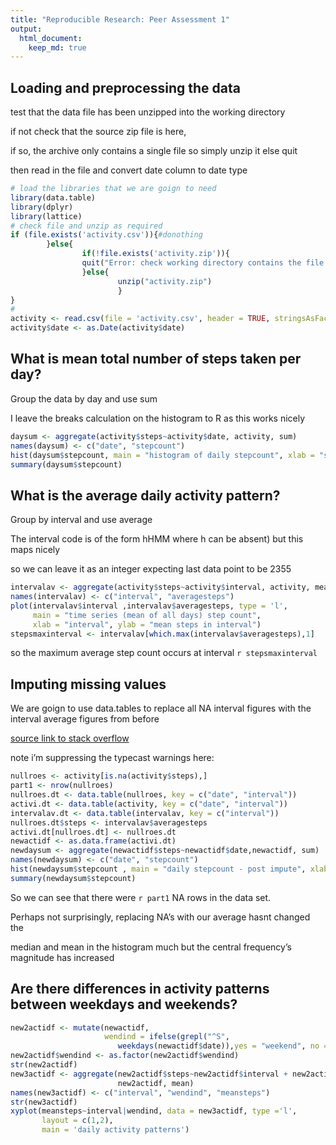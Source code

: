 ```yaml
---
title: "Reproducible Research: Peer Assessment 1"
output: 
  html_document:
    keep_md: true
---
```



## Loading and preprocessing the data
test that the data file has been unzipped into the working directory  

if not check that the source zip file is here,  

if so, the archive only contains a single file so simply unzip it else quit  

then read in the file and convert date column to date type

```r
# load the libraries that we are goign to need
library(data.table)
library(dplyr)
library(lattice)
# check file and unzip as required
if (file.exists('activity.csv')){#donothing
        }else{
                if(!file.exists('activity.zip')){
                quit("Error: check working directory contains the file activity.zip")
                }else{
                        unzip("activity.zip")
                        }
}
# 
activity <- read.csv(file = 'activity.csv', header = TRUE, stringsAsFactors = FALSE)
activity$date <- as.Date(activity$date)
```

## What is mean total number of steps taken per day?
Group the data by day and use sum  

I leave the breaks calculation on the histogram to R as this works nicely
```r
daysum <- aggregate(activity$steps~activity$date, activity, sum)
names(daysum) <- c("date", "stepcount")
hist(daysum$stepcount, main = "histogram of daily stepcount", xlab = "stepcount")
summary(daysum$stepcount)
```

## What is the average daily activity pattern?
Group by interval and use average  

The interval code is of the form hHMM where h can be absent) but this maps nicely  

so we can leave it as an integer expecting last data point to be 2355
```r
intervalav <- aggregate(activity$steps~activity$interval, activity, mean)
names(intervalav) <- c("interval", "averagesteps")
plot(intervalav$interval ,intervalav$averagesteps, type = 'l',
     main = "time series (mean of all days) step count",
     xlab = "interval", ylab = "mean steps in interval")
stepsmaxinterval <- intervalav[which.max(intervalav$averagesteps),1]
```
so the maximum average step count occurs at interval `r stepsmaxinterval`

## Imputing missing values
We are goign to use data.tables to replace all NA interval figures with the interval average figures from before  

[source link to stack overflow](http://stackoverflow.com/questions/7971513/using-one-data-frame-to-update-another)  

note i'm suppressing the typecast warnings here:
```r
nullroes <- activity[is.na(activity$steps),]
part1 <- nrow(nullroes)
nullroes.dt <- data.table(nullroes, key = c("date", "interval"))
activi.dt <- data.table(activity, key = c("date", "interval"))
intervalav.dt <- data.table(intervalav, key = c("interval"))
nullroes.dt$steps <- intervalav$averagesteps
activi.dt[nullroes.dt] <- nullroes.dt
newactidf <- as.data.frame(activi.dt)
newdaysum <- aggregate(newactidf$steps~newactidf$date,newactidf, sum)
names(newdaysum) <- c("date", "stepcount")
hist(newdaysum$stepcount , main = "daily stepcount - post impute", xlab = "stepcount")
summary(newdaysum$stepcount)
```
So we can see that there were `r part1` NA rows in the data set.  

Perhaps not surprisingly, replacing NA's with our average hasnt changed the  

median and mean in the histogram much but the central frequency's magnitude has increased


## Are there differences in activity patterns between weekdays and weekends?
```r
new2actidf <- mutate(newactidf, 
                     wendind = ifelse(grepl("^S", 
                        weekdays(newactidf$date)),yes = "weekend", no = "weekday"))
new2actidf$wendind <- as.factor(new2actidf$wendind)
str(new2actidf)
new3actidf <- aggregate(new2actidf$steps~new2actidf$interval + new2actidf$wendind,
                        new2actidf, mean)
names(new3actidf) <- c("interval", "wendind", "meansteps")
str(new3actidf)
xyplot(meansteps~interval|wendind, data = new3actidf, type ='l', 
       layout = c(1,2),
       main = 'daily activity patterns')
```

